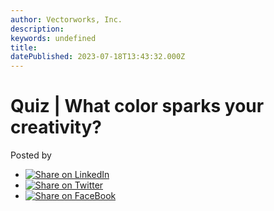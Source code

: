 ```yaml
---
author: Vectorworks, Inc.
description: 
keywords: undefined
title:  
datePublished: 2023-07-18T13:43:32.000Z
---
```

  

# Quiz | What color sparks your creativity?

 Posted by 

* [![Share on LinkedIn](https://2659751.fs1.hubspotusercontent-na1.net/hubfs/2659751/michaelDemo/share-LI.png)](http://www.linkedin.com/shareArticle?mini=true&url=https%3A%2F%2Fblog.vectorworks.net%2F-temporary-slug-8a835818-c902-4079-8f42-92189c0a4ba8)
* [![Share on Twitter](https://2659751.fs1.hubspotusercontent-na1.net/hubfs/2659751/michaelDemo/share-TW.png)](https://www.twitter.com/share?text=Quiz%20|%20What%20color%20sparks%20your%20creativity?&url=https%3A%2F%2Fblog.vectorworks.net%2F-temporary-slug-8a835818-c902-4079-8f42-92189c0a4ba8&via=PMGTweets)
* [![Share on FaceBook](https://2659751.fs1.hubspotusercontent-na1.net/hubfs/2659751/michaelDemo/share-FB.png)](https://www.facebook.com/sharer/sharer.php?u=https%3A%2F%2Fblog.vectorworks.net%2F-temporary-slug-8a835818-c902-4079-8f42-92189c0a4ba8)

  